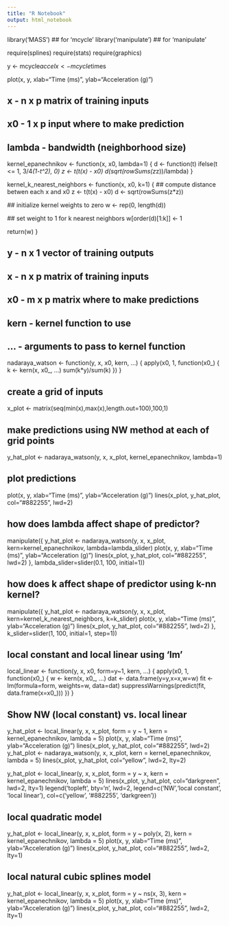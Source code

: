 ```yaml
---
title: "R Notebook"
output: html_notebook
---
```


library('MASS') ## for 'mcycle'
library('manipulate') ## for 'manipulate'

require(splines)
require(stats)
require(graphics)

y <- mcycle$accel
x <- mcycle$times

plot(x, y, xlab="Time (ms)", ylab="Acceleration (g)")

## x  - n x p matrix of training inputs
## x0 - 1 x p input where to make prediction
## lambda - bandwidth (neighborhood size)
kernel_epanechnikov <- function(x, x0, lambda=1) {
  d <- function(t)
    ifelse(t <= 1, 3/4*(1-t^2), 0)
  z <- t(t(x) - x0)
  d(sqrt(rowSums(z*z))/lambda)
}

kernel_k_nearest_neighbors <- function(x, x0, k=1) {
  ## compute distance betwen each x and x0
  z <- t(t(x) - x0)
  d <- sqrt(rowSums(z*z))
  
  ## initialize kernel weights to zero
  w <- rep(0, length(d))
  
  ## set weight to 1 for k nearest neighbors
  w[order(d)[1:k]] <- 1
  
  return(w)
}

## y  - n x 1 vector of training outputs
## x  - n x p matrix of training inputs
## x0 - m x p matrix where to make predictions
## kern  - kernel function to use
## ... - arguments to pass to kernel function
nadaraya_watson <- function(y, x, x0, kern, ...) {
  apply(x0, 1, function(x0_) {
    k <- kern(x, x0_, ...)
    sum(k*y)/sum(k)
  })
}

## create a grid of inputs 
x_plot <- matrix(seq(min(x),max(x),length.out=100),100,1)

## make predictions using NW method at each of grid points
y_hat_plot <- nadaraya_watson(y, x, x_plot,
  kernel_epanechnikov, lambda=1)

## plot predictions
plot(x, y, xlab="Time (ms)", ylab="Acceleration (g)")
lines(x_plot, y_hat_plot, col="#882255", lwd=2) 

## how does lambda affect shape of predictor?
manipulate({
  y_hat_plot <- nadaraya_watson(y, x, x_plot,
    kern=kernel_epanechnikov, lambda=lambda_slider)
  plot(x, y, xlab="Time (ms)", ylab="Acceleration (g)")
  lines(x_plot, y_hat_plot, col="#882255", lwd=2) 
}, lambda_slider=slider(0.1, 100, initial=1))

## how does k affect shape of predictor using k-nn kernel?
manipulate({
  y_hat_plot <- nadaraya_watson(y, x, x_plot,
    kern=kernel_k_nearest_neighbors, k=k_slider)
  plot(x, y, xlab="Time (ms)", ylab="Acceleration (g)")
  lines(x_plot, y_hat_plot, col="#882255", lwd=2) 
}, k_slider=slider(1, 100, initial=1, step=1))

## local constant and local linear using 'lm'
local_linear <- function(y, x, x0, form=y~1, kern, ...) {
  apply(x0, 1, function(x0_) {
    w <- kern(x, x0_, ...)
    dat <- data.frame(y=y,x=x,w=w)
    fit <- lm(formula=form, weights=w, data=dat)
    suppressWarnings(predict(fit, data.frame(x=x0_)))
  })
}

## Show NW (local constant) vs. local linear
y_hat_plot <- local_linear(y, x, x_plot,
    form = y ~ 1,
    kern = kernel_epanechnikov,
    lambda = 5)
plot(x, y, xlab="Time (ms)", ylab="Acceleration (g)")
lines(x_plot, y_hat_plot, col="#882255", lwd=2) 
y_hat_plot <- nadaraya_watson(y, x, x_plot, 
    kern = kernel_epanechnikov,
    lambda = 5)
lines(x_plot, y_hat_plot, col="yellow", lwd=2, lty=2) 

y_hat_plot <- local_linear(y, x, x_plot,
    form = y ~ x,
    kern = kernel_epanechnikov,
    lambda = 5)
lines(x_plot, y_hat_plot, col="darkgreen", lwd=2, lty=1) 
legend('topleft', bty='n', lwd=2,
  legend=c('NW','local constant', 'local linear'),
  col=c('yellow', '#882255', 'darkgreen'))

## local quadratic model
y_hat_plot <- local_linear(y, x, x_plot,
    form = y ~ poly(x, 2),
    kern = kernel_epanechnikov,
    lambda = 5)
plot(x, y, xlab="Time (ms)", ylab="Acceleration (g)")
lines(x_plot, y_hat_plot, col="#882255", lwd=2, lty=1)

## local natural cubic splines model
y_hat_plot <- local_linear(y, x, x_plot,
    form = y ~ ns(x, 3),
    kern = kernel_epanechnikov,
    lambda = 5)
plot(x, y, xlab="Time (ms)", ylab="Acceleration (g)")
lines(x_plot, y_hat_plot, col="#882255", lwd=2, lty=1)


